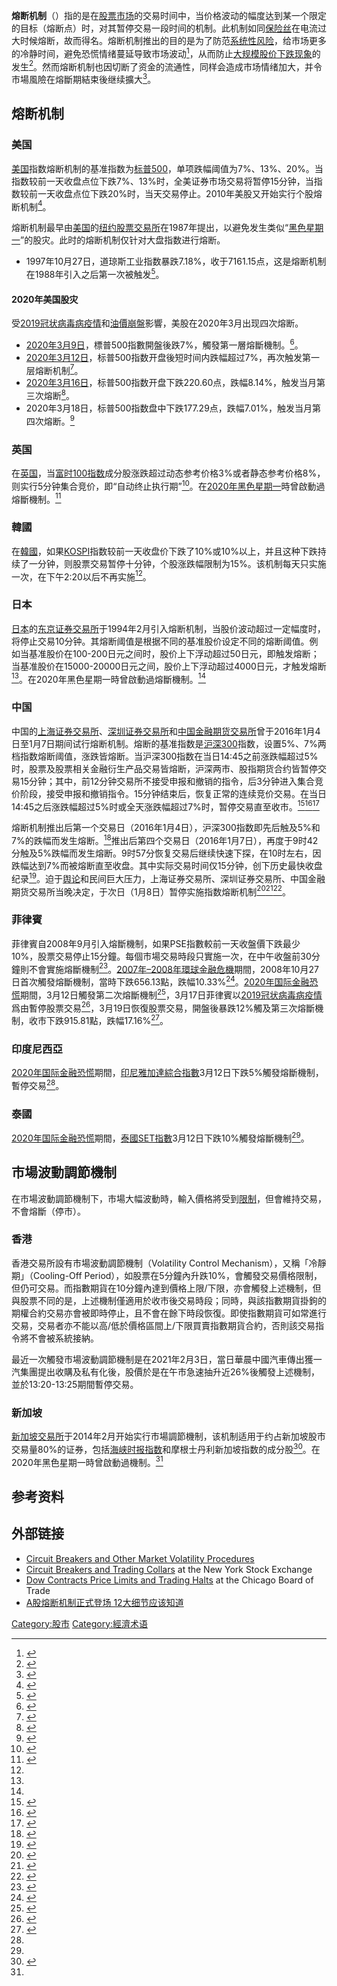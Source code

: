 '''熔断机制'''（{{lang-en|Circuit breaker / Trading curb}}）指的是在[[股票市场|股票市场]]的交易时间中，当价格波动的幅度达到某一个限定的目标（熔断点）时，对其暂停交易一段时间的机制。此机制如同[[保险丝|保险丝]]在电流过大时候熔断，故而得名。熔断机制推出的目的是为了防范[[系统性风险|系统性风险]]，给市场更多的冷静时间，避免恐慌情绪蔓延导致市场波动<ref>{{cite news|title=指数熔断机制|url=http://www.csrc.gov.cn/pub/shanxi/xxfw/tzzsyd/jczs/201512/t20151229_289222.htm|publisher=中国证券监督管理委员会|date=2015-12-29|accessdate=2016-01-05|archive-url=https://web.archive.org/web/20160303234156/http://www.csrc.gov.cn/pub/shanxi/xxfw/tzzsyd/jczs/201512/t20151229_289222.htm|archive-date=2016-03-03|dead-url=no }}</ref>，从而防止[[股灾|大规模股价下跌现象]]的发生<ref>{{cite news|title=A股熔断后,我们该咋办?|url=http://business.sohu.com/20160105/n433473942.shtml|publisher=搜狐|date=2016-01-05|accessdate=2016-01-05|archive-url=https://web.archive.org/web/20160304002435/http://business.sohu.com/20160105/n433473942.shtml|archive-date=2016-03-04|dead-url=no }}</ref>。然而熔断机制也因切断了资金的流通性，同样会造成市场情绪加大，并令市場風險在熔斷期結束後继续擴大<ref>{{cite news|title=熔断机制加剧恐慌与政策初衷背道而驰为暂停点赞|url=http://futures.hexun.com/2016-01-11/181731048.html|publisher=和讯网|date=2016-01-05|accessdate=2016-01-05|archive-url=https://web.archive.org/web/20160311050654/http://futures.hexun.com/2016-01-11/181731048.html|archive-date=2016-03-11|dead-url=no }}</ref>。

==熔断机制==
===美国===
[[美国|美国]]指数熔断机制的基准指数为[[标准普尔500指数|标普500]]，单项跌幅阈值为7%、13%、20%。当指数较前一天收盘点位下跌7%、13%时，全美证券市场交易将暂停15分钟，当指数较前一天收盘点位下跌20%时，当天交易停止。2010年美股又开始实行个股熔断机制<ref>{{cite news|title=首日熔断后如何确定个股收盘价？|url=http://news.xinhuanet.com/fortune/2016-01/05/c_128595315.htm|publisher=北京青年报|date=2016-01-05|accessdate=2016-01-05|archive-url=https://web.archive.org/web/20160105012410/http://news.xinhuanet.com/fortune/2016-01/05/c_128595315.htm|archive-date=2016-01-05|dead-url=no}}</ref>。

熔断机制最早由[[美国|美国]]的[[纽约股票交易所|纽约股票交易所]]在1987年提出，以避免发生类似“[[1987年黑色星期一|黑色星期一]]”的股灾。此时的熔断机制仅针对大盘指数进行熔断。

* 1997年10月27日，道琼斯工业指数暴跌7.18%，收于7161.15点，这是熔断机制在1988年引入之后第一次被触发<ref>{{cite news|title=反思熔断：美国也曾经历怀疑与变革|url=http://www.yicai.com/news/2016/01/4734463.html|publisher=一财网|date=2016-01-05|accessdate=2016-01-05|archive-url=https://web.archive.org/web/20160106080813/http://www.yicai.com/news/2016/01/4734463.html|archive-date=2016-01-06|dead-url=no}}</ref>。

==== 2020年美国股灾 ====
{{see also|2020年国际金融恐慌}}
受[[2019冠状病毒病疫情|2019冠状病毒病疫情]]和[[2020年俄罗斯–沙特阿拉伯石油价格战|油價崩盤]]影響，美股在2020年3月出现四次熔断。
*[[2020年黑色星期一_(3月9日)|2020年3月9日]]，標普500指數開盤後跌7%，觸發第一層熔斷機制。<ref name="test">{{cite news|title=美股崩跌23年來首見暫停交易 熔斷機制報你知|url=https://www.cna.com.tw/news/firstnews/202003100008.aspx|language=zh-tw|author=尹俊傑|publisher=中央社|date=2020-03-10|accessdate=2020-03-11|archive-date=2021-04-19|archive-url=https://web.archive.org/web/20210419150817/https://www.cna.com.tw/news/firstnews/202003100008.aspx|dead-url=no}}</ref>。
* [[2020年黑色星期四|2020年3月12日]]，标普500指数开盘後短时间内跌幅超过7%，再次触发第一层熔断机制<ref>{{Cite web|title=Stocks halted for trading after tumbling 7%|url=https://www.usatoday.com/story/money/2020/03/12/dow-plunges-trump-speech-fails-quell-coronavirus-fears/5029964002/|accessdate=2020-03-12|last=Menton|first=Jessica|work=USA TODAY|language=en-US|archive-url=https://web.archive.org/web/20200312203450/https://www.usatoday.com/story/money/2020/03/12/dow-plunges-trump-speech-fails-quell-coronavirus-fears/5029964002/|archive-date=2020-03-12|dead-url=no}}</ref>。
*[[2020年黑色星期一_(3月16日)|2020年3月16日]]，标普500指数开盘下跌220.60点，跌幅8.14%，触发当月第三次熔断<ref>{{cite web|title=开盘：标普跌超8%，美股上演历史第四次熔断
|url=https://www.laohu8.com/news/1155654978|accessdate=2020-03-16|archive-url=https://web.archive.org/web/20200316133759/https://www.laohu8.com/news/1155654978|archive-date=2020-03-16|dead-url=no}}</ref>。
*2020年3月18日，标普500指数盘中下跌177.29点，跌幅7.01%，触发当月第四次熔断。<ref>{{cite news|title=
Major U.S. stock indexes halt trade after S&P 500 plunges 7%, tripping circuit breaker|url=
https://www.marketwatch.com/investing/index/djia?mod=newsviewer_click|accessdate=
2020-03-18|archive-date=
2020-12-30|archive-url=
https://web.archive.org/web/20201230154211/https://www.marketwatch.com/investing/index/djia?mod=newsviewer_click|dead-url=
no}}</ref>

===英国===
在[[英国|英国]]，当[[富时100指数|富时100指数]]成分股涨跌超过动态参考价格3%或者静态参考价格8%，则实行5分钟集合竞价，即“自动终止执行期”<ref name="各国">{{cite news|title=熔断机制在别国如何稳市：触发阈值高于中国|url=http://finance.huanqiu.com/cjrd/2016-01/8316939.html|publisher=环球时报|date=2016-01-05|accessdate=2016-01-05|archive-url=https://web.archive.org/web/20180712193910/http://finance.huanqiu.com/cjrd/2016-01/8316939.html|archive-date=2018-07-12|dead-url=no}}</ref>。在[[2020年黑色星期一|2020年黑色星期一]]時曾啟動過熔斷機制。<ref name="英日星">{{cite news|title=黑色星期一來臨！一文看懂美股融斷機制|url=https://news.cnyes.com/news/id/4450317|language=zh-tw|author=羅昀玫|publisher=鉅亨網|date=2020-03-10|accessdate=2020-03-12|archive-url=https://web.archive.org/web/20200310162910/https://news.cnyes.com/news/id/4450317|archive-date=2020-03-10|dead-url=no}}</ref>

===韓國===
在[[韓國|韓國]]，如果[[韓國綜合股價指數|KOSPI]]指数较前一天收盘价下跌了10%或10%以上，并且这种下跌持续了一分钟，则股票交易暂停十分钟，个股涨跌幅限制为15%。该机制每天只实施一次，在下午2∶20以后不再实施<ref name="各国"/>。

===日本===
[[日本|日本]]的[[东京证券交易所|东京证券交易所]]于1994年2月引入熔断机制，当股价波动超过一定幅度时，将停止交易10分钟。其熔断阈值是根据不同的基准股价设定不同的熔断阈值。例如当基准股价在100-200日元之间时，股价上下浮动超过50日元，即触发熔断；当基准股价在15000-20000日元之间，股价上下浮动超过4000日元，才触发熔断<ref name="各国"/>。在2020年黑色星期一時曾啟動過熔斷機制。<ref name="英日星"/>

===中国===
中国的[[上海证券交易所|上海证券交易所]]、[[深圳证券交易所|深圳证券交易所]]和[[中国金融期货交易所|中国金融期货交易所]]曾于2016年1月4日至1月7日期间试行熔断机制。熔断的基准指数是[[沪深300|沪深300]]指数，设置5%、7%两档指数熔断阈值，涨跌皆熔断。当沪深300指数在当日14:45之前涨跌幅超过5%时，股票及股票相关金融衍生产品交易皆熔断，沪深两市、股指期货合约皆暂停交易15分钟；其中，前12分钟交易所不接受申报和撤销的指令，后3分钟进入集合竞价阶段，接受申报和撤销指令。15分钟结束后，恢复正常的连续竞价交易。在当日14:45之后涨跌幅超过5%时或全天涨跌幅超过7%时，暂停交易直至收市。<ref>{{cite web|title=指数熔断机制业务问答|url=http://www.sse.com.cn/aboutus/hotandd/ssenews/c/c_20151204_4019139.shtml|author=上海证券交易所|date=2015-12-04|accessdate=2016-01-05|deadurl=yes|archiveurl=https://web.archive.org/web/20151216113125/http://www.sse.com.cn/aboutus/hotandd/ssenews/c/c_20151204_4019139.shtml|archivedate=2015-12-16}}</ref><ref>{{cite web|title=指数熔断机制业务问答|url=http://www.szse.cn/main/aboutus/bsyw/39757878.shtml |author=深圳证券交易所|date=2015-12-04|accessdate=2016-01-05}}</ref><ref>{{cite news|title=股指期货熔断制度规则解读|url=http://www.cffex.com.cn/scdt/gnxw/201601/t20160105_19578.html|author=中国金融期货交易所|date=2016-01-01|accessdate=2016-01-05|archive-date=2016-01-10|archive-url=https://web.archive.org/web/20160110100707/http://www.cffex.com.cn/scdt/gnxw/201601/t20160105_19578.html|dead-url=yes}}</ref>

熔断机制推出后第一个交易日（2016年1月4日），沪深300指数即先后触及5%和7%的跌幅而发生熔断。<ref name="shourirongduan">{{cite news|url=http://sh.people.com.cn/n2/2016/0105/c134768-27465016.html|title=沪深股市触发熔断机制|author=人民网|access-date=2016-01-07|archive-url=https://web.archive.org/web/20160304081721/http://sh.people.com.cn/n2/2016/0105/c134768-27465016.html|archive-date=2016-03-04|dead-url=no}}</ref>推出后第四个交易日（2016年1月7日），再度于9时42分触及5%跌幅而发生熔断。9时57分恢复交易后继续快速下探，在10时左右，因跌幅达到7%而被熔断直至收盘。其中实际交易时间仅15分钟，创下历史最快收盘纪录<ref>{{cite web|title=A股再熔断 15分钟蒸发3万亿|url=http://society.people.com.cn/n1/2016/0107/c136657-28025859.html|author=人民网|date=2016-01-07|accessdate=2016-01-07|archive-url=https://web.archive.org/web/20160304085148/http://society.people.com.cn/n1/2016/0107/c136657-28025859.html|archive-date=2016-03-04|dead-url=no}}</ref>。迫于[[舆论|舆论]]和民间巨大压力，上海证券交易所、深圳证券交易所、中国金融期货交易所当晚决定，于次日（1月8日）暂停实施指数熔断机制<ref>{{cite news|title=关于暂停实施指数熔断机制的通知|url=http://www.sse.com.cn/aboutus/hotandd/ssenews/c/c_20160107_4033448.shtml|accessdate=2016-01-07|agency=上海证券交易所|date=2016-01-07|deadurl=yes|archiveurl=https://web.archive.org/web/20160110064443/http://www.sse.com.cn/aboutus/hotandd/ssenews/c/c_20160107_4033448.shtml|archivedate=2016-01-10}}</ref><ref>{{cite news|title=关于暂停实施指数熔断机制的通知|url=http://www.szse.cn/main/aboutus/bsyw/39758314.shtml|accessdate=2016-01-07|agency=深圳证券交易所|date=2016-01-07|archive-url=https://web.archive.org/web/20160109175652/http://www.szse.cn/main/aboutus/bsyw/39758314.shtml|archive-date=2016-01-09|dead-url=no}}</ref><ref>{{cite news|title=关于暂停实施股指期货熔断制度的通知|url=http://www.cffex.com.cn/tzgg/jysgg/201601/t20160107_19584.html|accessdate=2016-01-07|work=2016-01-07|agency=中国金融期货交易所|archive-date=2016-08-18|archive-url=https://web.archive.org/web/20160818070201/http://www.cffex.com.cn/tzgg/jysgg/201601/t20160107_19584.html|dead-url=yes}}</ref>。

=== 菲律賓 ===
菲律賓自2008年9月引入熔斷機制，如果PSE指數較前一天收盤價下跌最少10%，股票交易停止15分鐘。每個市場交易時段只實施一次，在中午收盤前30分鐘則不會實施熔斷機制<ref>{{cite news|title=PSE board OKs circuit breaker rule for stock market|url=https://news.abs-cbn.com/business/09/30/08/pse-board-oks-circuit-breaker-rule-stock-market|accessdate=2020-03-21|work=ABS-CBN News|date=2008-09-30|language=en|archive-date=2020-04-21|archive-url=https://web.archive.org/web/20200421233411/https://news.abs-cbn.com/business/09/30/08/pse-board-oks-circuit-breaker-rule-stock-market|dead-url=no}}</ref>。[[2007年–2008年環球金融危機|2007年–2008年環球金融危機]]期間，2008年10月27日首次觸發熔斷機制，當時下跌656.13點，跌幅10.33%<ref>{{cite news|author1=ANRI ICHIMURA|title=The PSEi Circuit Breaker Was Triggered For the First Time Since 2008. What Does This Mean and What Happens Now?|url=https://www.esquiremag.ph/money/capital/2020-circuit-breaker-a00304-20200312?utm_source=Facebook-EsquireMoney&utm_medium=Siteshare&utm_campaign=20200312-stockmarket|accessdate=2020-03-21|work=Esquiremag.ph|date=2020-03-12|archive-date=2020-05-01|archive-url=https://web.archive.org/web/20200501160644/https://www.esquiremag.ph/money/capital/2020-circuit-breaker-a00304-20200312?utm_source=Facebook-EsquireMoney&utm_medium=Siteshare&utm_campaign=20200312-stockmarket|dead-url=no}}</ref>。[[2020年国际金融恐慌|2020年国际金融恐慌]]期間，3月12日觸發第二次熔斷機制<ref name=LTN2020312>{{cite news |title=東南亞新興市場齊殺！泰、菲、印尼股市全「跌到熔斷」 - 自由財經 |url=https://ec.ltn.com.tw/article/breakingnews/3097975 |accessdate=2020-03-21 |work=ec.ltn.com.tw |date=2020-03-12 |language=zh-TW |archive-date=2020-04-11 |archive-url=https://web.archive.org/web/20200411214717/https://ec.ltn.com.tw/article/breakingnews/3097975 |dead-url=no }}</ref>，3月17日菲律賓以[[2019冠状病毒病疫情|2019冠状病毒病疫情]]爲由暫停股票交易<ref>{{cite news |title=菲律賓宣佈關閉金融市場意味著什麼 |url=https://www.bbc.com/zhongwen/trad/business-51925435 |accessdate=2020-03-21 |work=BBC News 中文 |date=2020-03-17 |language=zh-Hant |archive-date=2020-09-17 |archive-url=https://web.archive.org/web/20200917014636/https://www.bbc.com/zhongwen/trad/business-51925435 |dead-url=no }}</ref>，3月19日恢復股票交易，開盤後暴跌12%觸及第三次熔斷機制，收市下跌915.81點，跌幅17.16%<ref>{{cite news |title=休市2天 菲律賓股市開市觸及熔斷機制盤中跌逾24％ - 自由財經 |url=https://ec.ltn.com.tw/article/breakingnews/3105049 |accessdate=2020-03-21 |work=ec.ltn.com.tw |date=2020-03-19 |language=zh-TW |archive-date=2020-03-21 |archive-url=https://web.archive.org/web/20200321035531/https://ec.ltn.com.tw/article/breakingnews/3105049 |dead-url=no }}</ref>。

=== 印度尼西亞 ===
[[2020年国际金融恐慌|2020年国际金融恐慌]]期間，[[印尼雅加達綜合指數|印尼雅加達綜合指數]]3月12日下跌5%觸發熔斷機制，暫停交易<ref name=LTN2020312/>。

=== 泰國 ===
[[2020年国际金融恐慌|2020年国际金融恐慌]]期間，[[泰國SET指數|泰國SET指數]]3月12日下跌10%觸發熔斷機制<ref name=LTN2020312/>。

==市場波動調節機制==
在市場波動調節機制下，市場大幅波動時，輸入價格將受到[[限價|限制]]，但會維持交易，不會熔斷（停市）。

===香港===
香港交易所設有市場波動調節機制（Volatility Control Mechanism），又稱「冷靜期」（Cooling-Off Period），如股票在5分鐘內升跌10%，會觸發交易價格限制，但仍可交易。而指數期貨在10分鐘內達到價格上限/下限，亦會觸發上述機制，但與股票不同的是，上述機制僅適用於收市後交易時段；同時，與該指數期貨掛鉤的期權合約交易亦會被即時停止，且不會在餘下時段恢復。即使指數期貨可如常進行交易，交易者亦不能以高/低於價格區間上/下限買賣指數期貨合約，否則該交易指令將不會被系統接納。

最近一次觸發市場波動調節機制是在2021年2月3日，當日華晨中國汽車傳出獲一汽集團提出收購及私有化後，股價於是在午市急速抽升近26%後觸發上述機制，並於13:20-13:25期間暫停交易。

===新加坡===
[[新加坡交易所|新加坡交易所]]于2014年2月开始实行市場調節機制，该机制适用于约占新加坡股市交易量80%的证券，包括[[海峡时报指数|海峡时报指数]]和摩根士丹利新加坡指数的成分股<ref>{{cite news |title=海外经验透析价格逻辑 学者称熔断无需对跌幅负责 |url=http://finance.sina.com.cn/roll/2016-01-05/doc-ifxncyar6323931.shtml |publisher=21世纪经济报道 |date=2016-01-05 |accessdate=2016-01-05|archive-url=https://web.archive.org/web/20160304125729/http://finance.sina.com.cn/roll/2016-01-05/doc-ifxncyar6323931.shtml |archive-date=2016-03-04|dead-url=no}}</ref>。在2020年黑色星期一時曾啟動過機制。<ref name="英日星"/>

==参考资料==
{{reflist|2}}

==外部链接==
*[https://www.sec.gov/answers/circuit.htm Circuit Breakers and Other Market Volatility Procedures] {{Wayback|url=https://www.sec.gov/answers/circuit.htm |date=20170217164305 }}
*[https://web.archive.org/web/20120716181838/http://www.nyse.com/Frameset.html?displayPage=%2Fpress%2Fcircuit_breakers.html Circuit Breakers and Trading Collars] at the New York Stock Exchange
*[http://www.cbot.com/cbot/pub/cont_detail/0,3206,1560+8704,00.html Dow Contracts Price Limits and Trading Halts] {{Wayback|url=http://www.cbot.com/cbot/pub/cont_detail/0,3206,1560+8704,00.html |date=20090726232320 }} at the Chicago Board of Trade
*[http://finance.ifeng.com/a/20160103/14146156_0.shtml A股熔断机制正式登场 12大细节应该知道] {{Wayback|url=http://finance.ifeng.com/a/20160103/14146156_0.shtml |date=20160404051259 }}

[[Category:股市|Category:股市]]
[[Category:經濟术语|Category:經濟术语]]